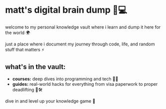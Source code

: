 # matt's digital brain dump 🧠💻

welcome to my personal knowledge vault where i learn and dump it here for the world 🌍

just a place where i document my journey through code, life, and random stuff that matters ⚡

## what's in the vault:

* **courses:** deep dives into programming and tech 🐍💡
* **guides:** real-world hacks for everything from visa paperwork to proper deadlifting 💪🛠️

dive in and level up your knowledge game 🚀